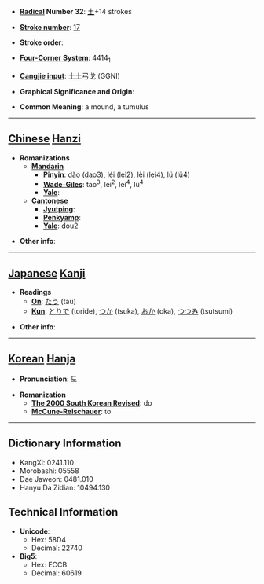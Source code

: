 * '''[[Wiktionary:Chinese radical index| Radical]] Number 32''': [[Wiktionary:Chinese radical index 土|土]]+14 strokes

* '''[[Wiktionary:Chinese total strokes index|Stroke number]]''': [[Wiktionary:Chinese total strokes index 17|17]]

* '''Stroke order''': 

* '''[[Wiktionary:Chinese four corner index|Four-Corner System]]''': 4414<sub>1</sub>

* '''[[Wiktionary:Chinese Cangjie index|Cangjie input]]''': 土土弓戈 (GGNI)

* '''Graphical Significance and Origin''': 

* '''Common Meaning''': a mound, a tumulus

----

== [[Chinese]] [[Hanzi]] ==

* '''Romanizations'''
** '''[[Mandarin]]'''
*** '''[[Pinyin]]''': dǎo (dao3), léi (lei2), lèi (lei4), lǜ (lü4)
*** '''[[Wade-Giles]]''': tao<sup>3</sup>, lei<sup>2</sup>, lei<sup>4</sup>, lü<sup>4</sup>
*** '''[[Yale]]''': 
** '''[[Cantonese]]'''
*** '''[[Jyutping]]''':
*** '''[[Penkyamp]]''': 
*** '''[[Yale]]''': dou2

* '''Other info''': 

----

== [[Japanese]] [[Kanji]] ==

* '''Readings'''
** '''[[On]]''': [[たう]] (tau)
** '''[[Kun]]''': [[とりで]] (toride), [[つか]] (tsuka), [[おか]] (oka), [[つつみ]] (tsutsumi)

* '''Other info''':  

----

== [[Korean]] [[Hanja]] ==

* '''Pronunciation''': 도

* '''Romanization'''
** '''[[The 2000 South Korean Revised Romanization|The 2000 South Korean Revised]]''': do
** '''[[McCune-Reischauer]]''': to

----

== Dictionary Information ==

* KangXi: 0241.110
* Morobashi: 05558
* Dae Jaweon: 0481.010
* Hanyu Da Zidian: 10494.130

== Technical Information ==

* '''Unicode''':
** Hex: 58D4
** Decimal: 22740
* '''Big5''':
** Hex: ECCB
** Decimal: 60619